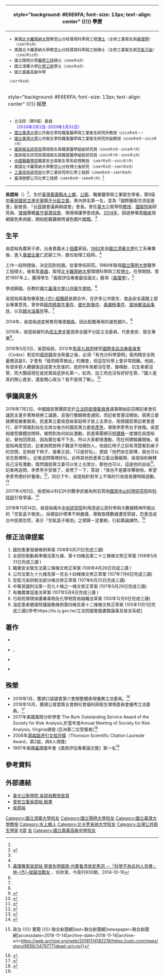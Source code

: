 {{Infobox Officeholder
| name = 吳焜裕<br/><small>Wu, Kuen-Yuh</small>
| image name = Wu Kuen-Yuh - by KeroroTW 1 (cropped).jpg
| imagesize = 200px
| office       = {{ROC}}第9屆[[立法委員|立法委員]]
| term_start   = 2016年2月1日
| term_end     = 2020年1月31日
| constituency = [[全國不分區及僑居國外國民立法委員選舉區|全國不分區及僑居國外國民立法委員選舉區]]
| period       =   
| Sex          = 男 
| party        = {{Dpp|25px}}（2015 - 迄今）
| office2      = 
| term_start2 = 
| term_end2 = 
| office3 =
| term_start3 =   
| term_end3 = 
| birth_date = {{birth_date_and_age|1959|2|20}}
| birth_place = {{TWN}}[[嘉義縣|嘉義縣]][[水上鄉|水上鄉]]
| death_date =
| death_place =
| Native place = [[嘉義縣|嘉義縣]]
| nationality = {{ROC}}
| parents = 
| relatives = 
| spouse =
| children = 
| profession = 
| website =  
}}<!-- 學經歷信息開始 -->

{| class="infobox bordered" style="width: 285px; float: right" cellpadding="1"
|-
! style="background: #E6E6FA; font-size: 13px; text-align: center" {{!}} 學歷
|- 
| style="font-size: 13px" |
*美國[[北卡羅萊納大學|北卡羅萊納大學]]教堂山分校環境科學與工程[[博士|博士]]（主修工業衛生與[[毒理學|毒理學]]）<small>（1997年5月）</small>
*美國北卡羅萊納大學教堂山分校環境科學與工程碩士（主修工業衛生與[[空氣污染|空氣污染]]）<small>（1992年12月）</small>
*國立陽明大學[[生物医学工程|醫學工程]]碩士<small>（1989年6月）</small>
*國立清華大學[[化學工程|化學工程]]學士<small>（1982年6月）</small>
*<nowiki>國立嘉義高級中學
</nowiki><small>（1977年6月）</small>
|-
! style="background: #E6E6FA; font-size: 13px; text-align: center" {{!}} 經歷
|- 
| style="font-size: 13px" |
*立法院（第9屆）委員<br><span style="color: blue;">（2016年2月1日-2020年1月31日）</span>
*[[國立臺灣大學|國立臺灣大學]]公共衛生學院職業醫學與工業衛生研究所教授<small>（2013年8月 ~ ）</small>
*[[國立臺灣大學|國立臺灣大學]]公共衛生學院職業醫學與工業衛生研究所副教授<small>（2008年8月－2013年7月）</small>
*[[國家衛生研究院|國家衛生研究院]]環境衛生與職業醫學組副研究員<small>（2006年3月－2008年7月）</small>
*國家衛生研究院環境衛生與職業醫學組助研究員<small>（2001年7月－2005年2月）</small>
*[[中國醫藥學院|中國醫藥學院]]職業安全與衛生學系助理教授 <small>（1997年9月－2001年7月）</small>
*美國北卡蘿萊納大學教堂山分校博士後研究 <small>（1997年5月－1997年9月）</small>
*[[工業技術研究院|工業技術研究院]]化學工業研究所化學工程師<small>（1986年8月－1987年8月）</small>
*臺灣塑膠公司化學工程師<small>（1984年6月－1986年7月）</small><ref name="mag-bttw-80417-111207"/>
|}

'''吳焜裕'''（{{bd|1959年|2月20日|catIdx=W吳}}）<ref>{{cite web |title=2016立委 ‧ 全國不分區 |url=http://election.ltn.com.tw/2016/legislator/candidate/850/290 |website=自由時報 |accessdate=2020-01-31 |archive-date=2020-01-31 |archive-url=https://web.archive.org/web/20200131141836/http://election.ltn.com.tw/2016/legislator/candidate/850/290 |dead-url=no }}</ref>，生於[[臺灣|臺灣]][[嘉義縣|嘉義縣]][[水上鄉|水上鄉]]，[[公共衛生|公衛]]、職業醫學與工業衛生學者，第9屆[[中華民國|中華民國]][[民主進步黨|民主進步黨]]籍[[不分區立委|不分區立委]]，黨內排名第一名，並為「國際醫衛交流促進會」副會長、「台[[菲律賓|菲]]國會議員聯誼會」會長。曾任[[臺大|臺大]]公衛學院[[教授|教授]]、[[國衛院|國衛院]]副研究員、[[環保|環保]]團體[[看守臺灣協會|看守臺灣協會]]、環境保護學會成員。[[2014年|2014年]]，因過勞罹患[[眼睛|眼疾]]視網膜色素病變，開始配戴醫療用濾色鏡片[[眼鏡|眼鏡]]。<ref name="mag-bttw-80417-111207"/>

==生平==
吳焜裕為農家子弟，出身嘉義水上[[佃農|佃農]]家庭。[[1982年|1982年]]自[[國立清華大學|國立清華大學]]化工系畢業後，進入[[臺塑企業|臺塑企業]]仁武廠工作，擔任助理工程師。<ref name="mag-bttw-80417-111207"/>

工作一段時間後，決定回到校園，從事學術研究。1989年取得[[國立陽明大學|國立陽明大學]]醫學工程碩士。後負笈[[美國|美國]]，取得[[北卡羅萊納大學|北卡羅萊納大學]]環境科學與工程[[博士|博士]]。在學期間，曾於1997年{{tsl|en|Society of Toxicology|美國毒理學年會}}上，獲得學生「風險評估專業最佳論文」獎項（[[毒理學|毒理學]]）。<ref name="mag-bttw-80417-111207">[http://www.businesstoday.com.tw/article-content-80417-111207 毒理專家吳焜裕 寧冒失明風險 也要看清食安黑洞 －「科學不為任何人背書」 林-{杰}-樑最佳戰友 ] {{Wayback|url=http://www.businesstoday.com.tw/article-content-80417-111207 |date=20141020050830 }}，何欣潔，今周刊930期，2014-10-16</ref>

學成歸國，任教於[[國立臺灣大學公共衛生學院|國立臺灣大學公共衛生學院]]。<ref name="mag-bttw-80417-111207"/>

吳焜裕與毒物專家[[林杰樑|林-{杰}-樑]][[醫師|醫師]]長期合作，在許多公共衛生、食品安全議題上提出專業意見，曾參與[[瘦肉精|瘦肉精]][[臺灣進口美國牛肉問題|美牛事件]]、[[2011年臺灣塑化劑事件|塑化劑事件]]、[[2013年台灣毒澱粉事件|毒澱粉事件]]、[[臺灣2013年食用油造假事件|富味鄉油品事件]]，以及[[2014年臺灣餿水油事件|餿水油事件]]等。<ref name="mag-bttw-80417-111207"/>

2014年，吳焜裕過度勞累而罹患[[眼睛|眼疾]]，因此配戴專用的濾色鏡片。<ref name="mag-bttw-80417-111207"/>

2015年，吳焜裕被列為[[民主進步黨|民主進步黨]]首席全國不分區立法委員，代表食安、衛生專業<ref>{{Cite web |url=http://udn.com/news/story/7741/1307591 |title=不分區立委／綠名單今出爐 藍名單大換血 |accessdate=2015-11-11 |archive-date=2015-11-14 |archive-url=https://web.archive.org/web/20151114041608/http://udn.com/news/story/7741/1307591 |dead-url=no }}</ref>。

2016年5月3日，吳焜裕說，2012年[[馬英九政府|馬英九政府]]接受[[國際食品法典委員會|國際食品法典委員會]]（Codex）制定的[[瘦肉精|瘦肉精]]安全劑量之後，必須「有充分科學證明」瘦肉精安全劑量應該是0，才會有「瘦肉精零檢出」的機會，但這在科學上會非常困難。他說，有很多對人體健康造成更大危害的，政府8年來都沒在管，像棉酚、抗生素都沒管，而大腸癌現在是民眾癌症排名第一，紅肉、加工肉也沒有好好在管，「國人是真的關心食安，還是關心政治？我不是很了解」。<ref>{{cite web|url=https://www.cna.com.tw/news/aipl/201605030414.aspx|title=吳焜裕：美豬零檢出 要有充分科學證據 - 政治 - 中央社 CNA|website=www.cna.com.tw|accessdate=2019-07-09|archive-date=2019-07-09|archive-url=https://web.archive.org/web/20190709124642/https://www.cna.com.tw/news/aipl/201605030414.aspx|dead-url=no}}</ref>

==爭議與意外==
2016年7月2日，中國國民黨團原定於[[立法院衛環委員會|立法院衛環委員會]]議事開始前召開記者會抗議民主進步黨無視勞工議題，且強行撤銷開會通知，但記者會還沒開始，兩黨立委就爆發嚴重衝突。民進黨立委吳焜裕拿起椅子放上主席台，阻撓國民黨記者會進行，卻不慎傷到站在主席台後方的國民黨立委[[李彥秀|李彥秀]]，導致李彥秀右手挫傷。吳焜裕接受媒體訪問時，被問到為何如此激動，民進黨團總召[[柯建銘|柯建銘]]一度擋在吳焜裕前，替他回答說，因為實在看不下去，所以大家都很激動，而在柯建銘離開後，吳焜裕再度受訪，記者詢問放椅子難道不怕傷到人，他說扛椅子之前有清楚看到桌子的空間，足夠放下椅子，接著又說，「只是好玩」，想說「他們坐在那裡，我也可以坐在那裡呀」，記者追問哪裡好玩，此時其他民進黨立委出聲緩頰，吳焜裕則解釋自己沒有激動，既然國民黨立委可以坐上主席台，那他也可以，這是他的自由<ref>{{cite web|url=https://www.setn.com/News.aspx?NewsID=160263|title=扛椅上台傷藍委為哪樁？吳焜裕：只是好玩 - 政治 - 三立新聞網 SETN.COM|first=|last=三立新聞網|date=2016-06-30|website=www.setn.com|accessdate=2019-07-09|archive-date=2019-05-07|archive-url=https://web.archive.org/web/20190507030455/https://www.setn.com/news.aspx?newsid=160263|dead-url=no}}</ref>，記者再追問，李彥秀手受傷了，吳愣了一下，答說：「我也不是要攻擊她啦，希望李彥秀應好好養傷」<ref>{{Cite web |url=http://udn.com/news/story/9846/1798952 |title=搬椅「好玩」？ 吳焜裕改口道歉 |accessdate=2016-07-02 |archive-date=2016-06-30 |archive-url=https://web.archive.org/web/20160630212150/http://udn.com/news/story/9846/1798952 |dead-url=no }}</ref>，同日下午，吳焜裕針對早上不慎的行為發表聲明稿道歉。<ref>{{Cite web |url=http://udn.com/news/story/1/1797621 |title=早上丟椅子說好玩 吳焜裕下午道歉了 |accessdate=2016-07-02 |archive-date=2016-07-02 |archive-url=https://web.archive.org/web/20160702063537/http://udn.com/news/story/1/1797621 |dead-url=no }}</ref>

2017年4月5日，吳焜裕以科幻片的戰爭武器為例去質詢[[國家中山科學研究院|國家中山科學研究院]]和[[中華民國科技部|科技部]]引發爭議。<ref>{{cite web|url=https://www.thenewslens.com/article/65364|title=【影音】食安專業跑到國防委員會，立委吳焜裕質詢官員「看過科幻片嗎？」|first=|last=Lo|date=2017-04-06|website=The News Lens 關鍵評論網|accessdate=2017-04-07|archive-date=2017-04-07|archive-url=https://web.archive.org/web/20170407144410/https://www.thenewslens.com/article/65364|dead-url=no}}</ref>

2018年11月14日，吳焜裕痛斥[[中央研究院|中央研究院]]利用透過公民科學與大數據精神所做出的「空氣盒子檢測」，採樣設計標準不夠嚴謹，導致取樣數據遭受質疑，恐會造成台中民眾恐慌，表示「空氣盒子檢測」之預算一定要刪，引起輿論譁然。<ref>{{Cite news|url=https://udn.com/news/story/6656/3479777|title=空氣盒子測空品真相 綠委質疑引發民眾恐慌要砍預算 {{!}} 政治 {{!}} 要聞 {{!}} 聯合新聞網|last=聯合新聞網|newspaper=聯合新聞網|accessdate=2018-11-14|archive-date=2018-11-14|archive-url=https://web.archive.org/web/20181114182218/https://udn.com/news/story/6656/3479777|dead-url=no}}</ref>

==修正法律提案==
# 國防產業發展條例草案  (108年5月31日完成三讀)
# 全民防衛動員準備法第九條、第十四條及第二十三條條文修正草案  (108年5月31日完成三讀 )
# 職業安全衛生法第三條條文修正草案  (108年4月26日完成三讀 )
# 公司法第九十九條及第一百五十四條條文修正草案 (107年7月6日完成三讀)
# 空氣污染防制法部分條文修正草案  (107年6月25日完成三讀)
# 中華民國刑法第一百九十條之一條文修正草案 (107年5月29日完成三讀)
# 有機農業促進法草案 (107年5月8日完成三讀 )
# 行政院環境保護署毒物及化學物質局組織法草案  (105年12月9日完成三讀)
# 油症患者健康照護服務條例第四條及第十二條條文修正草案 (105年11月1日完成三讀)[參考https://lis.ly.gov.tw/立法院國會圖書館議事及發言系統]

==著作==
*{{cite book | title = 《丙烯醯胺暴露勞工生物指標之研究》 | url = http://www.books.com.tw/products/0010437305 | year = 2009 | date = 2009-03-01 | author = 汪禧年 | coauthors = 吳焜裕 | publisher = [[中華民國勞動部|行政院勞委會]][[勞動部勞動及職業安全衛生研究所|勞工安全衛生研究所]] | edition = 初版 | pages = 62頁 | ISBN =  | language = zh-tw | access-date = 2014-10-19 | archive-date = 2014-10-19 | archive-url = https://web.archive.org/web/20141019105251/http://www.books.com.tw/products/0010437305 | dead-url = no }}

*{{cite book| title =《勞工丙烯腈生物暴露指標研究》| url =http://laws.ilosh.gov.tw/Book/Report_Publish.aspx?PID=1284&UID=F5348| work =黃100年度研究計畫A320| year =2010| date =2010-02-01| author =汪禧年| coauthors =吳焜裕| publisher =[[中華民國勞動部|行政院勞委會]][[勞動部勞動及職業安全衛生研究所|勞工安全衛生研究所]]| edition =初版| pages =48頁| ISBN =| language =zh-tw| deadurl =yes| archiveurl =https://web.archive.org/web/20160304110109/http://laws.ilosh.gov.tw/Book/Report_Publish.aspx?PID=1284&UID=F5348| archivedate =2016-03-04| df =| access-date =2021-01-16}}，[http://www.books.com.tw/products/0010491872 ]{{Wayback|url=http://www.books.com.tw/products/0010491872 |date=20141019105937 }}

*{{cite book|title=《車胎製造勞工正己烷暴露評估研究》|work = 黃100年度研究計畫A320 | year = 2012 |date =2012-03-01 | author = 汪禧年 | coauthors = 吳焜裕 | publisher = [[中華民國勞動部|行政院勞委會]][[勞動部勞動及職業安全衛生研究所|勞工安全衛生研究所]] |  edition = 初版| pages = 54頁 | ISBN = 978-986-031-978-1 | language = zh-tw}}

*{{cite book|title=《塑化劑製造作業勞工鄰苯二甲酸酯類暴露調查研究》|work = 101白A322 | year = 2013 |date =2013-04-01 | author = 汪禧年 | coauthors = 吳焜裕 | publisher = [[中華民國勞動部|行政院勞委會]][[勞動部勞動及職業安全衛生研究所|勞工安全衛生研究所]] |  edition = 初版| pages = 58頁 | ISBN = 978-986-036-602-0 | language = zh-tw}}

==殊榮==
*2019年1月，獲頒口袋國會第六會期整體表現優異立法委員。<ref>{{cite web|url=https://www.storm.mg/article/818138|title=優質立委名單出爐！口袋國會評選結果，民進黨4人、國民黨2人上榜-風傳媒|first=|last=Storm.mg|date=2019-01-12|website=www.storm.mg|accessdate=2019-07-09|archive-date=2019-04-24|archive-url=https://web.archive.org/web/20190424022925/https://www.storm.mg/article/818138|dead-url=no}}</ref>
*2018年10月，獲頒公督盟第五會期社會福利與衛生環境委員會優秀立法委員。<ref>{{cite web|url=http://www.ccw.org.tw/evaluation/content/26835|title=公督盟立法委員評鑑：第九屆第五會期社會福利及衛生環境委員會 - 公民監督國會聯盟|website=www.ccw.org.tw|access-date=2019-07-09|archive-url=https://web.archive.org/web/20190709025534/http://www.ccw.org.tw/evaluation/content/26835|archive-date=2019-07-09|dead-url=yes}}</ref>
*2017年美國風險分析學會 The Burk Outstanding Service Award of the Society for Risk Analysis,於當年度Annual Meeting of Society for Risk Analysis, Virginia頒發.(亞洲第二位受獎者)<ref>{{cite web|url=https://www.cna.com.tw/news/aopl/201712130226.aspx|title=國際風險分析年會 吳焜裕獲傑出服務獎 - 國際 - 中央社 CNA|website=www.cna.com.tw|accessdate=2019-07-09|archive-date=2019-07-09|archive-url=https://web.archive.org/web/20190709025706/https://www.cna.com.tw/news/aopl/201712130226.aspx|dead-url=no}}</ref>
*2006年[[湯森路透引文桂冠獎|湯森路透引文桂冠獎]]（Thomson Scientific Citation Laureate Award，第2屆，與8人得獎）
*1997年美國[[毒理學|毒理學]]年會《風險評估專業論文獎》第一名<ref name="mag-bttw-80417-111207"/>

==參考資料==
{{reflist|2}}

==外部連結==
{{Commons cat|Wu, Kuen-Yuh}}
*[https://web.archive.org/web/20140929132154/http://omih.ntu.edu.tw/KYwu/CHT/ 臺大公衛學院 吳焜裕教授首頁]
*[https://www.facebook.com/%E9%A3%9F%E5%AE%89%E7%AB%8B%E5%A7%94-%E5%90%B3%E7%84%9C%E8%A3%95-154149124966399/  食安立委吳焜裕 臉書]
*[https://www.facebook.com/kuenyuh.wu  吳焜裕]

{{中華民國第九屆立法委員}}
{{DEFAULTSORT:Wu吳}}
[[Category:國立清華大學校友|Category:國立清華大學校友]]
[[Category:國立陽明大學校友|Category:國立陽明大學校友]]
[[Category:國立臺灣大學教授|Category:國立臺灣大學教授]]
[[Category:水上鄉人|Category:水上鄉人]]
[[Category:北卡罗来纳大学校友|Category:北卡罗来纳大学校友]]
[[Category:台灣公共衛生學家|Category:台灣公共衛生學家]]
[[Category:吳姓|K焜]]
[[Category:民主進步黨籍立法委員|全]]
[[Category:國立嘉義高級中學校友|Category:國立嘉義高級中學校友]]